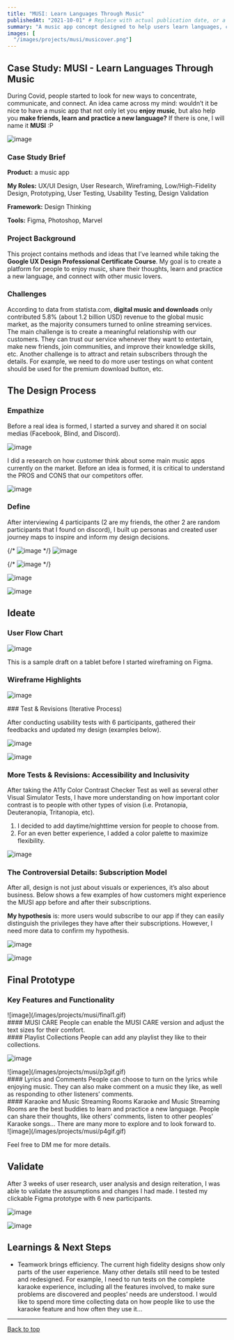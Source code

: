 ```yaml
---
title: "MUSI: Learn Languages Through Music"
publishedAt: "2021-10-01" # Replace with actual publication date, or a reasonable estimate
summary: "A music app concept designed to help users learn languages, connect with others, and enjoy music in a new way."
images: [
  "/images/projects/musi/musicover.png"]
---
```



## Case Study: MUSI - Learn Languages Through Music

During Covid, people started to look for new ways to concentrate, communicate, and connect. An idea came across my mind: wouldn’t it be nice to have a music app that not only let you **enjoy music**, but also help you **make friends, learn and practice a new language?** If there is one, I will name it **MUSI** :P

![image](/images/projects/musi/casestudybrief.png)
### Case Study Brief

**Product:** a music app


**My Roles:** UX/UI Design, User Research, Wireframing, Low/High-Fidelity Design, Prototyping, User Testing, Usability Testing, Design Validation

**Framework:** Design Thinking

**Tools:** Figma, Photoshop, Marvel



### Project Background

This project contains methods and ideas that I’ve learned while taking the **Google UX Design Professional Certificate Course**.
My goal is to create a platform for people to enjoy music, share their thoughts, learn and practice a new language, and connect with other music lovers.

### Challenges

According to data from statista.com, **digital music and downloads** only contributed 5.8% (about 1.2 billion USD) revenue to the global music market, as the majority consumers turned to online streaming services.  
The main challenge is to create a meaningful relationship with our customers. They can trust our service whenever they want to entertain, make new friends, join communities, and improve their knowledge skills, etc. Another challenge is to attract and retain subscribers through the details. For example, we need to do more user testings on what content should be used for the premium download button, etc.

## The Design Process

### Empathize
Before a real idea is formed, I started a survey and shared it on social medias (Facebook, Blind, and Discord).

![image](/images/projects/musi/updatedmusisurvey.png)

I did a research on how customer think about some main music apps currently on the market.  Before an idea is formed, it is critical to understand the PROS and CONS that our competitors offer.



![image](/images/projects/musi/updatedcompetitiveanalysis.png)


### Define

After interviewing 4 participants (2 are my friends, the other 2 are random participants that I found on discord), I built up personas and created user journey maps to inspire and inform my design decisions.


{/* ![image](/images/projects/musi/personausj1.png) */}
![image](/images/projects/musi/persona1.png)

{/* ![image](/images/projects/musi/persona2.png) */}

![image](/images/projects/musi/persona2.png)



![image](/images/projects/musi/goalstatement.png)


## Ideate
### User Flow Chart



![image](/images/projects/musi/Musi+Wireframe.jpg)




This is a sample draft on a tablet before I started wireframing on Figma.

### Wireframe Highlights


![image](/images/projects/musi/Musi+Wireframes.png)


<div>
### Test & Revisions (Iterative Process)

After conducting usability tests with 6 participants,  gathered their feedbacks and updated my design (examples below).


![image](/images/projects/musi/dark+bkg+test1.png)

![image](/images/projects/musi/dark+bkg+test2.png)

### More Tests & Revisions: Accessibility and Inclusivity
After taking the A11y Color Contrast Checker Test as well as several other Visual Simulator Tests, I have more understanding on how important color contrast is to people with other types of vision (i.e. Protanopia, Deuteranopia, Tritanopia, etc).

<ol type="1">
  <li>I decided to add daytime/nighttime version for people to choose from.</li>
  <li>For an even better experience, I added a color palette to maximize flexibility.</li>
</ol>




![image](/images/projects/musi/dark+bkg+test3.png)


### The Controversial Details: Subscription Model
After all, design is not just about visuals or experiences, it’s also about business. Below shows a few examples of how customers might experience the MUSI app before and after their subscriptions.


**My hypothesis** is: more users would subscribe to our app if they can easily distinguish the privileges they have after their subscriptions. However, I need more data to confirm my hypothesis.


![image](/images/projects/musi/dark+bkg+test4.png)

![image](/images/projects/musi/dark+bkg+test5.png)


</div>

## Final Prototype

### Key Features and Functionality



<div
style={{
    display: "flex", 
    flexDirection: "row",
    flexWrap: "wrap",
    alignItems: "center",
    gap: "2rem",  
    margin: "2rem 0",
  }}
>

  <div style={{
    flex: "1 1 300px",
    minWidth: "300px",
  }}>
  ![image](/images/projects/musi/final1.gif)
  </div>
  
  <div style={{
    flex: "1 1 300px",
    minWidth: "300px",
      display: "flex",
    flexDirection: "column",
    justifyContent: "center",
    alignItems: "left",
    textAlign: "left",
  }}>
  #### MUSI CARE
  People can enable the MUSI CARE version and adjust the text sizes for their comfort.
  </div>
  
</div>




<div
style={{
    display: "flex", 
    flexDirection: "row",
    flexWrap: "wrap",
    alignItems: "center",
    gap: "2rem",  
    margin: "2rem 0",
  }}
>

  <div style={{
    flex: "1 1 300px",
    minWidth: "300px",
      display: "flex",
    flexDirection: "column",
    justifyContent: "center",
    alignItems: "left",
    textAlign: "left",
  }}>
  #### Playlist Collections
  People can add any playlist they like to their collections.
  
  </div>
  
  <div style={{
    flex: "1 1 300px",
    minWidth: "300px",
      display: "flex",
    flexDirection: "column",
    justifyContent: "center",
    alignItems: "center",
    textAlign: "center",
  }}>
  
  ![image](/images/projects/musi/p2gif.gif)
  </div>
  
</div>


<div
style={{
    display: "flex", 
    flexDirection: "row",
    flexWrap: "wrap",
    alignItems: "center",
    gap: "2rem",  
    margin: "2rem 0",
  }}
>

  <div style={{
    flex: "1 1 300px",
    minWidth: "300px",
  }}>
  ![image](/images/projects/musi/p3gif.gif)
  </div>
  
  <div style={{
    flex: "1 1 300px",
    minWidth: "300px",
      display: "flex",
    flexDirection: "column",
    justifyContent: "center",
    alignItems: "left",
    textAlign: "left",
  }}>
  #### Lyrics and Comments
  People can choose to turn on the lyrics while enjoying music. They can also make comment on a music they like, as well as responding to other listeners’ comments.
  </div>
  
</div>


<div
style={{
    display: "flex", 
    flexDirection: "row",
    flexWrap: "wrap",
    alignItems: "center",
    gap: "2rem",  
    margin: "2rem 0",
  }}
>

  <div style={{
    flex: "1 1 300px",
    minWidth: "300px",
          display: "flex",
    flexDirection: "column",
    justifyContent: "center",
    alignItems: "left",
    textAlign: "left",
  }}>
  #### Karaoke and Music Streaming Rooms
  Karaoke and Music Streaming Rooms are the best buddies to learn and practice a new language. People can share their thoughts, like others’ comments, listen to other peoples’ Karaoke songs… There are many more to explore and to look forward to. 
  </div>
  
  <div style={{
    flex: "1 1 300px",
    minWidth: "300px",
      display: "flex",
    flexDirection: "column",
    justifyContent: "center",
    alignItems: "center",
    textAlign: "center",
  }}>
  ![image](/images/projects/musi/p4gif.gif)
  </div>
  
</div>


Feel free to DM me for more details.

## Validate

After 3 weeks of user research, user analysis and design reiteration, I was able to validate the assumptions and changes I had made. I tested my clickable Figma prototype with 6 new participants.


![image](/images/projects/musi/validation.png)



![image](/images/projects/musi/musilast.png)


## Learnings & Next Steps

*   Teamwork brings efficiency. The current high fidelity designs show only parts of the user experience. Many other details still need to be tested and redesigned. For example, I need to run tests on the complete karaoke experience, including all the features involved, to make sure problems are discovered and peoples’ needs are understood. I would like to spend more time collecting data on how people like to use the karaoke feature and how often they use it…

---

[Back to top](#)
